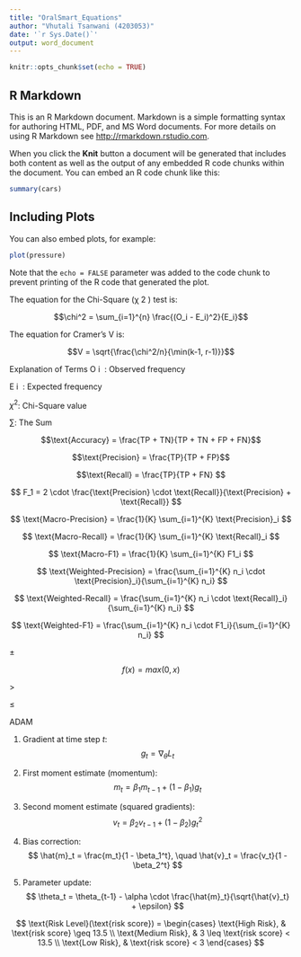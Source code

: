 ```yaml
---
title: "OralSmart_Equations"
author: "Vhutali Tsanwani (4203053)"
date: '`r Sys.Date()`'
output: word_document
---
```


```r
knitr::opts_chunk$set(echo = TRUE)
```

## R Markdown

This is an R Markdown document. Markdown is a simple formatting syntax for authoring HTML, PDF, and MS Word documents. For more details on using R Markdown see <http://rmarkdown.rstudio.com>.

When you click the **Knit** button a document will be generated that includes both content as well as the output of any embedded R code chunks within the document. You can embed an R code chunk like this:

```r
summary(cars)
```

## Including Plots

You can also embed plots, for example:

```r
plot(pressure)
```

Note that the `echo = FALSE` parameter was added to the code chunk to prevent printing of the R code that generated the plot.

The equation for the Chi-Square (χ 
2
 ) test is:

$$\chi^2 = \sum_{i=1}^{n} \frac{(O_i - E_i)^2}{E_i}$$

The equation for Cramer's V is:

$$V = \sqrt{\frac{\chi^2/n}{\min(k-1, r-1)}}$$

Explanation of Terms
O 
i
​
 : Observed frequency

E 
i
​
 : Expected frequency

$\chi^2$: Chi-Square value

$\sum{}$: The Sum


$$\text{Accuracy} = \frac{TP + TN}{TP + TN + FP + FN}$$

$$\text{Precision} = \frac{TP}{TP + FP}$$

$$\text{Recall} = \frac{TP}{TP + FN}
$$

$$
F_1 = 2 \cdot \frac{\text{Precision} \cdot \text{Recall}}{\text{Precision} + \text{Recall}}
$$

$$
\text{Macro-Precision} = \frac{1}{K} \sum_{i=1}^{K} \text{Precision}_i
$$

$$
\text{Macro-Recall} = \frac{1}{K} \sum_{i=1}^{K} \text{Recall}_i
$$

$$
\text{Macro-F1} = \frac{1}{K} \sum_{i=1}^{K} F1_i
$$


$$
\text{Weighted-Precision} = \frac{\sum_{i=1}^{K} n_i \cdot \text{Precision}_i}{\sum_{i=1}^{K} n_i}
$$

$$
\text{Weighted-Recall} = \frac{\sum_{i=1}^{K} n_i \cdot \text{Recall}_i}{\sum_{i=1}^{K} n_i}
$$

$$
\text{Weighted-F1} = \frac{\sum_{i=1}^{K} n_i \cdot F1_i}{\sum_{i=1}^{K} n_i}
$$


$\pm$

$$
f(x) = max(0, x)
$$

$>$


$\leq$

ADAM


1. Gradient at time step $t$:
$$
g_t = \nabla_{\theta} L_t
$$

2. First moment estimate (momentum):
$$
m_t = \beta_1 m_{t-1} + (1 - \beta_1) g_t
$$

3. Second moment estimate (squared gradients):
$$
v_t = \beta_2 v_{t-1} + (1 - \beta_2) g_t^2
$$

4. Bias correction:
$$
\hat{m}_t = \frac{m_t}{1 - \beta_1^t}, \quad \hat{v}_t = \frac{v_t}{1 - \beta_2^t}
$$

5. Parameter update:
$$
\theta_t = \theta_{t-1} - \alpha \cdot \frac{\hat{m}_t}{\sqrt{\hat{v}_t} + \epsilon}
$$



$$
\text{Risk Level}(\text{risk score}) =
\begin{cases}
\text{High Risk}, & \text{risk score} \geq 13.5 \\
\text{Medium Risk}, & 3 \leq \text{risk score} < 13.5 \\
\text{Low Risk}, & \text{risk score} < 3
\end{cases}
$$

